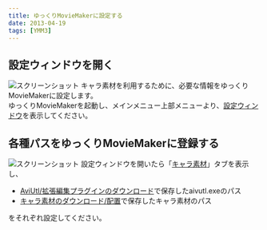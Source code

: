 ```yaml
---
title: ゆっくりMovieMakerに設定する
date: 2013-04-19
tags: [YMM3]
---
```

## 設定ウィンドウを開く
![スクリーンショット](h201341942254685-1.jpg)
キャラ素材を利用するために、必要な情報をゆっくりMovieMakerに設定します。  
ゆっくりMovieMakerを起動し、メインメニュー上部メニューより、[設定ウィンドウ](/ymm3/help/settings/)を表示してください。

## 各種パスをゆっくりMovieMakerに登録する
![スクリーンショット](h201341942254685-2.jpg)
設定ウィンドウを開いたら「[キャラ素材](/ymm3/help/settings/h2013419141746382/)」タブを表示し、

- [AviUtl/拡張編集プラグインのダウンロード](/ymm3/tutorial/install/h201341925739519/)で保存したaivutl.exeのパス  
- [キャラ素材のダウンロード/配置](/ymm3/tutorial/charasozai/h201341942212331/)で保存したキャラ素材のパス 
 
をそれぞれ設定してください。